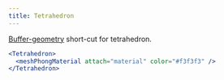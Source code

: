 ```yaml
---
title: Tetrahedron
---
```


[Buffer-geometry](https://threejs.org/docs/index.html#api/en/core/BufferGeometry) short-cut for tetrahedron.

```jsx
<Tetrahedron>
  <meshPhongMaterial attach="material" color="#f3f3f3" />
</Tetrahedron>
```

<StoryBookLink link="shapes--tetrahedron" />

<StoryBookEmbed id="shapes--tetrahedron" />
